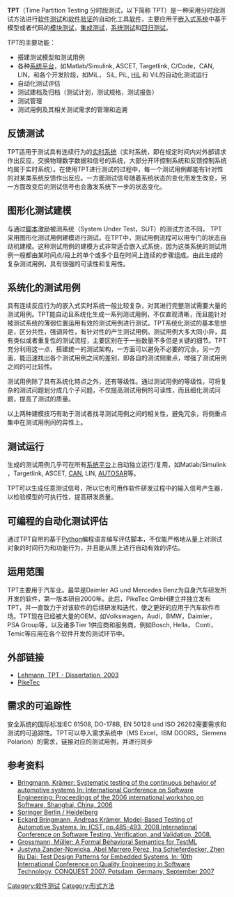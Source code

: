 {{Infobox Software
| name                   = Time Partition Testing 时间分段测试
| logo                   = [[File:TPT_Logo.png|100px]]
| screenshot             = 
| caption                = 
| developer              = [http://www.piketec.com PikeTec GmbH]
| latest_release_version = 16
| latest_release_date    = November 2020
| operating_system       = [[跨平台|跨平台]], [[Microsoft_Windows|Windows]]
| language               = 英语 
| license                = [[Proprietary_software|专利所有]]
| website                = [https://piketec.com/tpt/ TPT product page]
}}
'''TPT'''（Time Partition Testing 分时段测试，以下简称 TPT）是一种采用分时段测试方法进行[[软件测试|软件测试]]和[[軟體驗證及確認|软件验证]]的自动化工具[[软件|软件]]，主要应用于[[嵌入式系统|嵌入式系统]]中基于模型或者代码的[[模块测试|模块测试]]，[[集成测试|集成测试]]，[[系统测试|系统测试]]和[[回归测试|回归测试]]。

TPT的主要功能：
* 搭建测试模型和测试用例
* 各种[[系统平台|系统平台]]，如Matlab/Simulink, ASCET, Targetlink, C/Code，CAN, LIN，和各个开发阶段，如MiL， SiL, PiL, [[硬件在环|HiL]] 和 ViL的自动化测试运行
* 自动化测试评估
* 测试建档及归档（测试计划，测试规格，测试报告）
* 测试管理
* 测试用例及其相关测试需求的管理和追溯

== 反馈测试 ==
TPT适用于测试具有连续行为的[[实时系统|实时系统]]（实时系统，即在规定时间内对外部请求作出反应，交换物理数字数据和信号的系统，大部分开环控制系统和反馈控制系统均属于实时系统）。在使用TPT进行测试的过程中，每一个测试用例都能有针对性的对某类系统反馈作出反应。一方面测试信号随着系统状态的变化而发生改变，另一方面改变后的测试信号也会激发系统下一步的状态变化。

== 图形化测试建模 ==
与通过[[脚本|脚本]]激励被测系统（System Under Test，SUT）的测试方法不同， TPT采用图形化测试用例建模进行测试。在TPT中，测试用例流程可以用专门的状态自动机建模。这种测试用例的建模方式非常适合嵌入式系统，因为这类系统的测试用例一般都由某时间点/段上的单个或多个且在时间上连续的步骤组成。由此生成的复杂测试用例，具有很强的可读性和复用性。

== 系统化的测试用例 ==
具有连续反应行为的嵌入式实时系统一般比较复杂，对其进行完整测试需要大量的测试用例。TPT能自动且系统化生成一系列测试用例，不仅直观清晰，而且能针对被测试系统的薄弱位置运用有效的测试用例进行测试。TPT系统化测试的基本思想是，区分共性，强调异性，有针对性的产生测试用例。测试用例大多大同小异，具有类似或者重复性的测试流程，主要区别在于一些数量不多但是关键的细节。TPT充分利用这一点，搭建统一的测试架构，一方面可以避免不必要的冗余，另一方面，能迅速找出各个测试用例之间的差别，即各自的测试侧重点，增强了测试用例之间的可比较性。

测试用例除了具有系统化特点之外，还有等级性。通过测试用例的等级性，可将复杂的测试问题划分成几个子问题，不仅提高测试用例的可读性，而且细化测试问题，提高了测试的质量。

以上两种建模技巧有助于测试者找寻测试用例之间的相关性，避免冗余，将侧重点集中在测试用例间的异性上。

== 测试运行 == 
生成的测试用例几乎可在所有[[系统平台|系统平台]]上自动独立运行/复用，如Matlab/Simulink ，Targetlink, ASCET, [[控制器區域網路|CAN]], LIN, [[AUTOSAR|AUTOSAR]]等。

TPT可以生成任意测试信号，所以它也可用作软件研发过程中的输入信号产生器，以检验模型的可执行性，提高研发质量。

== 可编程的自动化测试评估 ==
通过TPT自带的基于[[Python|Python]]编程语言编写评估脚本，不仅能严格地从量上对测试对象的时间行为和功能行为，并且能从质上进行自动有效的评估。

== 运用范围 ==
TPT主要用于汽车业。最早是Daimler AG und Mercedes Benz为自身汽车研发所开发的软件，第一版本研自2000年。此后，PikeTec GmbH建立并独立发布TPT，并一直致力于对该软件的后续研发和迭代，使之更好的应用于汽车软件市场。TPT现在已经被大量的OEM，如Volkswagen，Audi，BMW，Daimler，PSA Group等，以及诸多Tier 1供应商和服务商，例如Bosch, Hella， Conti， Temic等应用在各个软件开发的测试环节中。
 
== 外部链接 ==
* [http://www.piketec.com/downloads/papers/ELehmannDissertation.pdf  	Lehmann, TPT - Dissertation, 2003] {{Wayback|url=http://www.piketec.com/downloads/papers/ELehmannDissertation.pdf |date=20160303193800 }}
* [https://web.archive.org/web/20110811180048/http://piketec.com/products/tpt.php PikeTec]

== 需求的可追踪性 ==
安全系统的国际标准IEC 61508, DO-178B, EN 50128 und ISO 26262需要需求和测试的可追踪性。TPT可以导入需求系统中（MS Excel，IBM DOORS，Siemens Polarion）的需求，链接对应的测试用例，并进行同步

== 参考资料 ==
<references />
* [http://portal.acm.org/citation.cfm?id=1138479 Bringmann, Krämer: Systematic testing of the continuous behavior of automotive systems In: International Conference on Software Engineering: Proceedings of the 2006 international workshop on Software, Shanghai, China, 2006] 
* [http://www.springerlink.com/content/j725838472n68171/ Springer Berlin / Heidelberg]{{Dead link|date=2020年2月 |bot=InternetArchiveBot |fix-attempted=yes }}
* [http://www.piketec.com/downloads/papers/Kraemer2008-Model_based_testing_of_automotive_systems.pdf Eckard Bringmann, Andreas Krämer. Model-Based Testing of Automotive Systems, In:  ICST, pp.485-493, 2008 International Conference on Software Testing, Verification, and Validation, 2008.] {{Wayback|url=http://www.piketec.com/downloads/papers/Kraemer2008-Model_based_testing_of_automotive_systems.pdf |date=20171118033214 }}
* [http://jerry.c-lab.de/~wolfgang/isola06.pdf Grossmann, Müller: A Formal Behavioral Semantics for TestML]{{dead link|date=2018年1月 |bot=InternetArchiveBot |fix-attempted=yes }}
* [https://web.archive.org/web/20120302044506/http://www.fokus.fraunhofer.de/de/motion/ueber_motion/unser_team/zander_justyna/Conquest_07_vfinal_DV2.pdf Justyna Zander-Nowicka, Abel Marrero Pérez, Ina Schieferdecker, Zhen Ru Dai: Test Design Patterns for Embedded Systems, In: 10th International Conference on Quality Engineering in Software Technology, CONQUEST 2007, Potsdam, Germany, September 2007]

{{DEFAULTSORT:Tpt (Software)}}

[[Category:软件测试|Category:软件测试]]
[[Category:形式方法|Category:形式方法]]